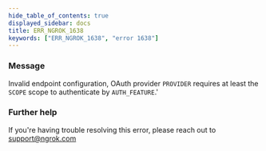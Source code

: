 ```yaml
---
hide_table_of_contents: true
displayed_sidebar: docs
title: ERR_NGROK_1638
keywords: ["ERR_NGROK_1638", "error 1638"]
---
```


### Message

Invalid endpoint configuration, OAuth provider `PROVIDER` requires at least the `SCOPE` scope to authenticate by `AUTH_FEATURE`.'

### Further help

If you're having trouble resolving this error, please reach out to [support@ngrok.com](mailto:support@ngrok.com?subject=Help%20with%20ERR_NGROK_1638)
